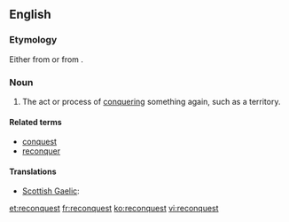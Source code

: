 ==English==

===Etymology===
Either from {{etyl|frm|en}} {{term|reconqueste|lang=frm}} or from {{prefix|re|conquest}}.

===Noun===
{{en-noun}}

# The act or process of [[conquering]] something again, such as a territory.
#: {{usex|the '''reconquest''' of Spain|lang=en}}

====Related terms====
* [[conquest]]
* [[reconquer]]

====Translations====
{{trans-top|act or process of conquering again}}
* [[Scottish Gaelic]]: {{t-|gd|ath-cheannsachadh|m}}
{{trans-mid}}
{{trans-bottom}}

[[et:reconquest]]
[[fr:reconquest]]
[[ko:reconquest]]
[[vi:reconquest]]